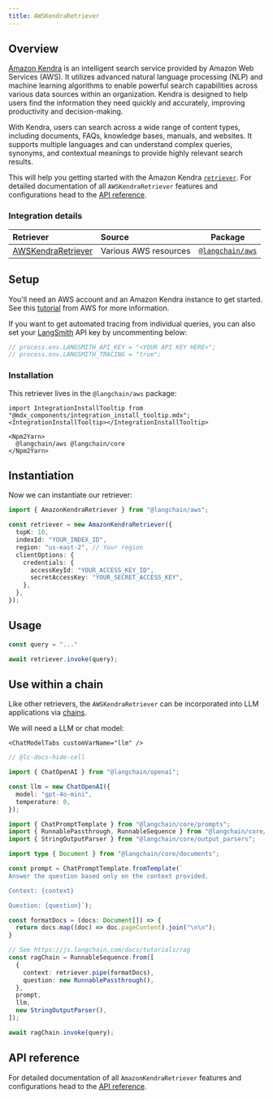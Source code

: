```yaml
---
title: AWSKendraRetriever
---
```


## Overview

[Amazon Kendra](https://aws.amazon.com/kendra/) is an intelligent search service provided by Amazon Web Services (AWS).
It utilizes advanced natural language processing (NLP) and machine learning algorithms to enable powerful search capabilities across various data sources within an organization.
Kendra is designed to help users find the information they need quickly and accurately, improving productivity and decision-making.

With Kendra, users can search across a wide range of content types, including documents, FAQs, knowledge bases, manuals, and websites.
It supports multiple languages and can understand complex queries, synonyms, and contextual meanings to provide highly relevant search results.

This will help you getting started with the Amazon Kendra [`retriever`](/oss/langchain/retrieval). For detailed documentation of all `AWSKendraRetriever` features and configurations head to the [API reference](https://api.js.langchain.com/classes/langchain_aws.AmazonKendraRetriever.html).

### Integration details

| Retriever | Source | Package |
| :--- | :--- | :---: |
[AWSKendraRetriever](https://api.js.langchain.com/classes/langchain_aws.AmazonKendraRetriever.html) | Various AWS resources | [`@langchain/aws`](https://www.npmjs.com/package/@langchain/aws) |

## Setup

You'll need an AWS account and an Amazon Kendra instance to get started. See this [tutorial](https://docs.aws.amazon.com/kendra/latest/dg/getting-started.html) from AWS for more information.

If you want to get automated tracing from individual queries, you can also set your [LangSmith](https://docs.smith.langchain.com/) API key by uncommenting below:

```typescript
// process.env.LANGSMITH_API_KEY = "<YOUR API KEY HERE>";
// process.env.LANGSMITH_TRACING = "true";
```

### Installation

This retriever lives in the `@langchain/aws` package:

```{=mdx}
import IntegrationInstallTooltip from "@mdx_components/integration_install_tooltip.mdx";
<IntegrationInstallTooltip></IntegrationInstallTooltip>

<Npm2Yarn>
  @langchain/aws @langchain/core
</Npm2Yarn>
```

## Instantiation

Now we can instantiate our retriever:

```typescript
import { AmazonKendraRetriever } from "@langchain/aws";

const retriever = new AmazonKendraRetriever({
  topK: 10,
  indexId: "YOUR_INDEX_ID",
  region: "us-east-2", // Your region
  clientOptions: {
    credentials: {
      accessKeyId: "YOUR_ACCESS_KEY_ID",
      secretAccessKey: "YOUR_SECRET_ACCESS_KEY",
    },
  },
});
```

## Usage

```typescript
const query = "..."

await retriever.invoke(query);
```

## Use within a chain

Like other retrievers, the `AWSKendraRetriever` can be incorporated into LLM applications via [chains](/oss/how-to/sequence/).

We will need a LLM or chat model:

```{=mdx}
<ChatModelTabs customVarName="llm" />
```

```typescript
// @lc-docs-hide-cell

import { ChatOpenAI } from "@langchain/openai";

const llm = new ChatOpenAI({
  model: "gpt-4o-mini",
  temperature: 0,
});
```

```typescript
import { ChatPromptTemplate } from "@langchain/core/prompts";
import { RunnablePassthrough, RunnableSequence } from "@langchain/core/runnables";
import { StringOutputParser } from "@langchain/core/output_parsers";

import type { Document } from "@langchain/core/documents";

const prompt = ChatPromptTemplate.fromTemplate(`
Answer the question based only on the context provided.

Context: {context}

Question: {question}`);

const formatDocs = (docs: Document[]) => {
  return docs.map((doc) => doc.pageContent).join("\n\n");
}

// See https://js.langchain.com/docs/tutorials/rag
const ragChain = RunnableSequence.from([
  {
    context: retriever.pipe(formatDocs),
    question: new RunnablePassthrough(),
  },
  prompt,
  llm,
  new StringOutputParser(),
]);
```

```typescript
await ragChain.invoke(query);
```

## API reference

For detailed documentation of all `AmazonKendraRetriever` features and configurations head to the [API reference](https://api.js.langchain.com/classes/langchain_aws.AmazonKendraRetriever.html).
